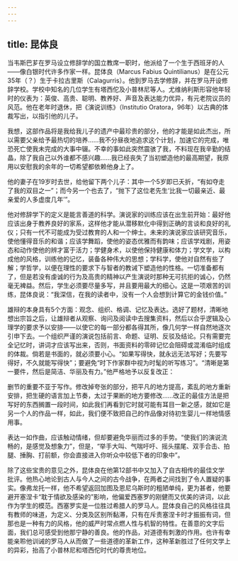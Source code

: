 ```yaml
---
---
---
```

title: 昆体良
---




当韦斯巴芗在罗马设立修辞学的国立教席一职时，他派给了一个生于西班牙的人——像白银时代许多作家一样。昆体良（Marcus Fabius Quintilianus）是在公元35年（？）生于卡拉古里斯（Calagurris）。他到罗马去学修辞，并在罗马开设修辞学校。学校中知名的几位学生有塔西佗及小普林尼等人。尤维纳利斯形容他年轻时的仪表为：英俊、高贵、聪明、教养好、声音及表达能力优异，有元老院议员的风范。他在老年时退休，把《演说训练》（Institutio Oratora，96年）以古典的体裁写出，以指引他的儿子。

我想，这部作品将是我给我儿子的遗产中最珍贵的部分，他的才能是如此杰出，所以需要父亲给予最热切的培养……我不分昼夜地追求这个计划，加速它的完成，唯恐死亡使我未完成的大事中辍。不幸的事如此突然震骇了我，不料现在我辛勤的结晶，除了我自己以外谁都不感兴趣……我已经丧失了当初塑造他的最高期望，我原用以安慰我的余年的一切希望都依赖他身上了。



他的妻子在19岁时去世，给他留下两个儿子：其中一个5岁即已夭折，“有如夺走了我的双目之一”；而今另一个也去了，“抛下了这位老先生‘比我一切最亲近、最亲爱的人多虚度几年’”。

他对修辞学下的定义是能言善道的科学。演说家的训练应该在出生前开始：最好他应该出身于教养良好的家系，这样他才能从潜移默化中得到正确的言谈和良好的礼仪；只有一代不可能成为受过教育的人和一个绅士。未来的演说家应该研究音乐，使他懂得音乐的和谐；应该学舞蹈，使他的姿态优雅而有韵味；应该学戏剧，用姿态和动作使他的辨才富于活力；学健身术，以使他保持健康和体力；学文学，以构成他的风格，训练他的记忆，装备各种伟大的思想；学科学，使他对自然有些了解；学哲学，以便在理性的要求下与智者的教诫下塑造他的性格。一切准备都有了，但是若没有虔诚的行为及高贵的精神以产生演说时那种无可抗拒的诚心，仍然毫无裨益。然后，学生必须要尽量多写，并且要用最大的细心。这是一项艰苦的训练，昆体良说：“我深信，在我的读者中，没有一个人会想到计算它的金钱价值。”

雄辩的本身具有5个方面：观念、组织、格调、记忆及表达。选好了题材，清晰地想出宗旨之后，让雄辩者从观察、询问及阅读中去搜集资料，然后以合乎逻辑及心理学的要求予以安排——以使它的每一部分都各得其所，像几何学一样自然地逐次引申下去。一个组织严谨的演说包括前言、命题、证明、反驳及结论。只有需要完全记忆时，讲词才应该写出来，否则，书面资料的零碎记忆会阻碍或混淆临时组成的体裁。倘若是书面的，就必须要小心。“如果写得快，就永远无法写好；先要写得好，不久就能写得快”；要避免“时下作家群中视为时髦的听写练习”。“清晰是第一要件，然后是简洁、华丽及有力。”他严格地予以反复改正：

删节的重要不亚于写作。修改掉夸张的部分，把平凡的地方提高，紊乱的地方重新安排，把生硬的语言加上节奏，太过于果断的地方要修改……改正的最佳方法是把写好的东西搁置一段时间，如此我们再看到它时就可能有耳目一新之感，就如它是另一个人的作品一样，如此，我们便不致把自己的作品像对待初生婴儿一样地情感用事。



表达一如作曲，应该触动情绪，但却要避免华丽而过多的手势。“使我们的演说流畅的，是感觉及想象力”，但是，“举手大叫、气喘吁吁、摇头摆尾、双手合击、拍腿、捶胸、打前额，你会直接进入你听众中较低下者的印象中”。

除了这些宝贵的意见之外，昆体良在他第12部书中又加入了自古相传的最佳文学批评。他热心地论到古人与今人之间的古今战争，在两者之间找到了令人置疑的事实。像弗龙托一样，他不希望返回加图及恩尼乌斯时的粗陋单纯，更为甚者，他要避开塞涅卡“耽于情欲及感染的”影响，他偏爱西塞罗的刚健而又优美的讲词，以此作为学生的模范。西塞罗实是一位胜过希腊人的罗马人。昆体良自己的风格往往具有教师的味道，为定义、分类及区别所黏滞，只有在斥责塞涅卡时才振振有词，但那也是一种有力的风格，他的威严时常点燃人性与机智的特性。在善意的文字后面，我们总可感受到他那宁静的善良。他的作品，对道德有刺激的作用。也许有幸能亲聆他训诫的罗马人从而做了一些道德的革新工作，这种革新胜过了任何文学上的异彩，抬高了小普林尼和塔西佗时代的尊贵地位。